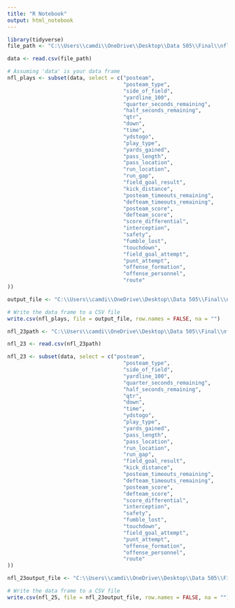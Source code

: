```yaml
---
title: "R Notebook"
output: html_notebook
---
```


```r
library(tidyverse)
file_path <- "C:\\Users\\camdi\\OneDrive\\Desktop\\Data 505\\Final\\nfl_years.csv"

data <- read.csv(file_path)
```

```r
# Assuming 'data' is your data frame
nfl_plays <- subset(data, select = c("posteam",
                                     "posteam_type",
                                     "side_of_field",
                                     "yardline_100",
                                     "quarter_seconds_remaining",
                                     "half_seconds_remaining",
                                     "qtr",
                                     "down",
                                     "time",
                                     "ydstogo",
                                     "play_type",
                                     "yards_gained",
                                     "pass_length",
                                     "pass_location",
                                     "run_location",
                                     "run_gap",
                                     "field_goal_result",
                                     "kick_distance",
                                     "posteam_timeouts_remaining",
                                     "defteam_timeouts_remaining",
                                     "posteam_score",
                                     "defteam_score",
                                     "score_differential",
                                     "interception",
                                     "safety",  
                                     "fumble_lost",
                                     "touchdown",
                                     "field_goal_attempt",
                                     "punt_attempt",
                                     "offense_formation",
                                     "offense_personnel",
                                     "route"
))
```

```r
output_file <- "C:\\Users\\camdi\\OneDrive\\Desktop\\Data 505\\Final\\nfl_plays.csv"

# Write the data frame to a CSV file
write.csv(nfl_plays, file = output_file, row.names = FALSE, na = "")
```

```r
nfl_23path <- "C:\\Users\\camdi\\OneDrive\\Desktop\\Data 505\\Final\\nfl_23.csv"

nfl_23 <- read.csv(nfl_23path)
```

```r
nfl_23 <- subset(data, select = c("posteam",
                                     "posteam_type",
                                     "side_of_field",
                                     "yardline_100",
                                     "quarter_seconds_remaining",
                                     "half_seconds_remaining",
                                     "qtr",
                                     "down",
                                     "time",
                                     "ydstogo",
                                     "play_type",
                                     "yards_gained",
                                     "pass_length",
                                     "pass_location",
                                     "run_location",
                                     "run_gap",
                                     "field_goal_result",
                                     "kick_distance",
                                     "posteam_timeouts_remaining",
                                     "defteam_timeouts_remaining",
                                     "posteam_score",
                                     "defteam_score",
                                     "score_differential",
                                     "interception",
                                     "safety",  
                                     "fumble_lost",
                                     "touchdown",
                                     "field_goal_attempt",
                                     "punt_attempt",
                                     "offense_formation",
                                     "offense_personnel",
                                     "route"
))
```

```r
nfl_23output_file <- "C:\\Users\\camdi\\OneDrive\\Desktop\\Data 505\\Final\\nfl_23_plays.csv"

# Write the data frame to a CSV file
write.csv(nfl_25, file = nfl_23output_file, row.names = FALSE, na = "")
```


